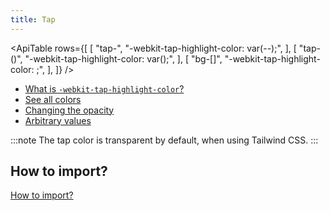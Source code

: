 ```yaml
---
title: Tap
---
```



<ApiTable
    rows={[
        [
            "tap-<theme-color>",
            "-webkit-tap-highlight-color: var(--<theme-color>);",
        ],
        [
            "tap-(<custom-property>)",
            "-webkit-tap-highlight-color: var(<custom-property>);",
        ],
        [
            "bg-[<arbitrary-value>]",
            "-webkit-tap-highlight-color: <arbitrary-value>;",
        ],
    ]}
/>

- [What is `-webkit-tap-highlight-color`?](https://developer.mozilla.org/en-US/docs/Web/CSS/-webkit-tap-highlight-color)
- [See all colors](https://tailwindcss.com/docs/colors)
- [Changing the opacity](https://tailwindcss.com/docs/background-color#changing-the-opacity)
- [Arbitrary values](https://tailwindcss.com/docs/background-color#arbitrary-values)

:::note
The tap color is transparent by default, when using Tailwind CSS.
:::

## How to import?

[How to import?](/#how-to-import)
